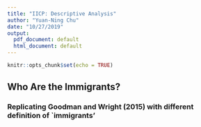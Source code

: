 ```yaml
---
title: "IICP: Descriptive Analysis"
author: "Yuan-Ning Chu"
date: "10/27/2019"
output:
  pdf_document: default
  html_document: default
---
```


```r
knitr::opts_chunk$set(echo = TRUE)
```

## Who Are the Immigrants?

### Replicating Goodman and Wright (2015) with different definition of `immigrants'
```r

```

